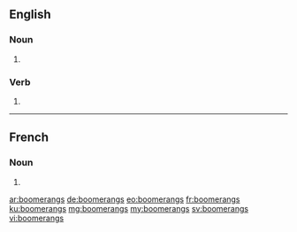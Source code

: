 ==English==

===Noun===
{{head|en|plural}}

# {{plural of|boomerang|lang=en}}

===Verb===
{{head|en|verb form}}

# {{en-third-person singular of|boomerang}}

----

==French==

===Noun===
{{head|fr|plural|g=?}}

# {{plural of|boomerang|lang=fr}}

[[ar:boomerangs]]
[[de:boomerangs]]
[[eo:boomerangs]]
[[fr:boomerangs]]
[[ku:boomerangs]]
[[mg:boomerangs]]
[[my:boomerangs]]
[[sv:boomerangs]]
[[vi:boomerangs]]